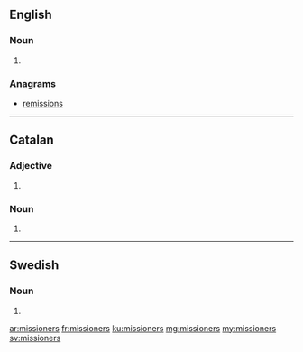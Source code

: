 ==English==

===Noun===
{{head|en|noun plural form}}

# {{plural of|missioner|lang=en}}

===Anagrams===
* [[remissions#English|remissions]]

----

==Catalan==

===Adjective===
{{ca-adj-noun}}

# {{masculine singular of|missioner|lang=ca}}

===Noun===
{{ca-noun-form}}

# {{plural of|missioner|lang=ca}}

----

==Swedish==

===Noun===
{{head|sv|noun form}}

# {{sv-noun-form-indef-gen-pl|mission}}

[[ar:missioners]]
[[fr:missioners]]
[[ku:missioners]]
[[mg:missioners]]
[[my:missioners]]
[[sv:missioners]]